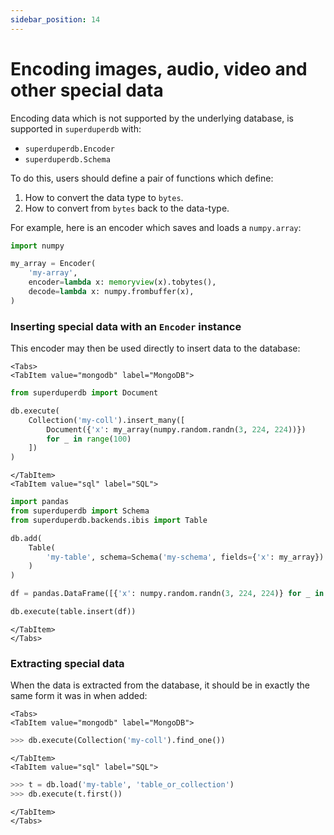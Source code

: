 ```yaml
---
sidebar_position: 14
---
```


# Encoding images, audio, video and other special data

Encoding data which is not supported by the underlying database, is supported in `superduperdb` with:

- `superduperdb.Encoder`
- `superduperdb.Schema`

To do this, users should define a pair of functions which define:

1. How to convert the data type to `bytes`.
2. How to convert from `bytes` back to the data-type.

For example, here is an encoder which saves and loads a `numpy.array`:

```python
import numpy

my_array = Encoder(
    'my-array',
    encoder=lambda x: memoryview(x).tobytes(),
    decode=lambda x: numpy.frombuffer(x),
)
```


### Inserting special data with an `Encoder` instance

This encoder may then be used directly to insert data to the database:

```mdx-code-block
<Tabs>
<TabItem value="mongodb" label="MongoDB">
```

```python
from superduperdb import Document

db.execute(
    Collection('my-coll').insert_many([
        Document({'x': my_array(numpy.random.randn(3, 224, 224))})
        for _ in range(100)
    ])
)
```

```mdx-code-block
</TabItem>
<TabItem value="sql" label="SQL">
```

```python
import pandas
from superduperdb import Schema
from superduperdb.backends.ibis import Table

db.add(
    Table(
        'my-table', schema=Schema('my-schema', fields={'x': my_array})
    )
)

df = pandas.DataFrame([{'x': numpy.random.randn(3, 224, 224)} for _ in range(100)])

db.execute(table.insert(df))
```

```mdx-code-block
</TabItem>
</Tabs>
```

### Extracting special data

When the data is extracted from the database, it should be in exactly the same form it was in when added:

```mdx-code-block
<Tabs>
<TabItem value="mongodb" label="MongoDB">
```

```python
>>> db.execute(Collection('my-coll').find_one())
```

```mdx-code-block
</TabItem>
<TabItem value="sql" label="SQL">
```

```python
>>> t = db.load('my-table', 'table_or_collection')
>>> db.execute(t.first())
```

```mdx-code-block
</TabItem>
</Tabs>
```



